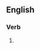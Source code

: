 ==English==

===Verb===
{{head|en|verb form}}

# {{present participle of|fractionate|lang=en|nocat=1}}